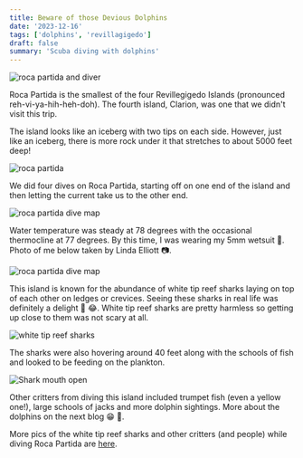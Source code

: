 ```yaml
---
title: Beware of those Devious Dolphins
date: '2023-12-16'
tags: ['dolphins', 'revillagigedo']
draft: false
summary: 'Scuba diving with dolphins'
---
```


<Image
  src="/static/images/dolphins/dolphins.jpg"
  width={800}
  height={600}
  alt="roca partida and diver"
/>

Roca Partida is the smallest of the four Revillegigedo Islands (pronounced reh-vi-ya-hih-heh-doh). The fourth island, Clarion, was one that we didn't visit this trip.

The island looks like an iceberg with two tips on each side. However, just like an iceberg, there is more rock under it that stretches to about 5000 feet deep!

<Image
  src="/static/images/roca-partida/roca-slide.jpg"
  width={800}
  height={600}
  alt="roca partida"
/>

We did four dives on Roca Partida, starting off on one end of the island and then letting the current take us to the other end. 

<Image
  src="/static/images/roca-partida/roca-partida-dive-map.jpg"
  width={800}
  height={600}
  alt="roca partida dive map"
/>

Water temperature was steady at 78 degrees with the occasional thermocline at 77 degrees. By this time, I was wearing my 5mm wetsuit 🥶.  Photo of me below taken by Linda Elliott 📷.  

<Image
  src="/static/images/roca-partida/g_roca-partida.jpg"
  width={800}
  height={600}
  alt="roca partida dive map"
/>

This island is known for the abundance of white tip reef sharks laying on top of each other on ledges or crevices. Seeing these sharks in real life was definitely a delight 👀 😂. White tip reef sharks are pretty harmless so getting up close to them was not scary at all.

<Image
  src="/static/images/roca-partida/white-tips-puffer.jpg"
  width={800}
  height={600}
  alt="white tip reef sharks"
/>

The sharks were also hovering around 40 feet along with the schools of fish and looked to be feeding on the plankton.

<Image
  src="/static/images/roca-partida/white-tips-open-mouth.jpg"
  width={800}
  height={600}
  alt="Shark mouth open"
/>

Other critters from diving this island included trumpet fish (even a yellow one!), large schools of jacks and more dolphin sightings. More about the dolphins on the next blog 😁 🐬.

More pics of the white tip reef sharks and other critters (and people) while diving Roca Partida are [here](https://generosalitton.smugmug.com/RocaPartida/n-kqzPPt/).
